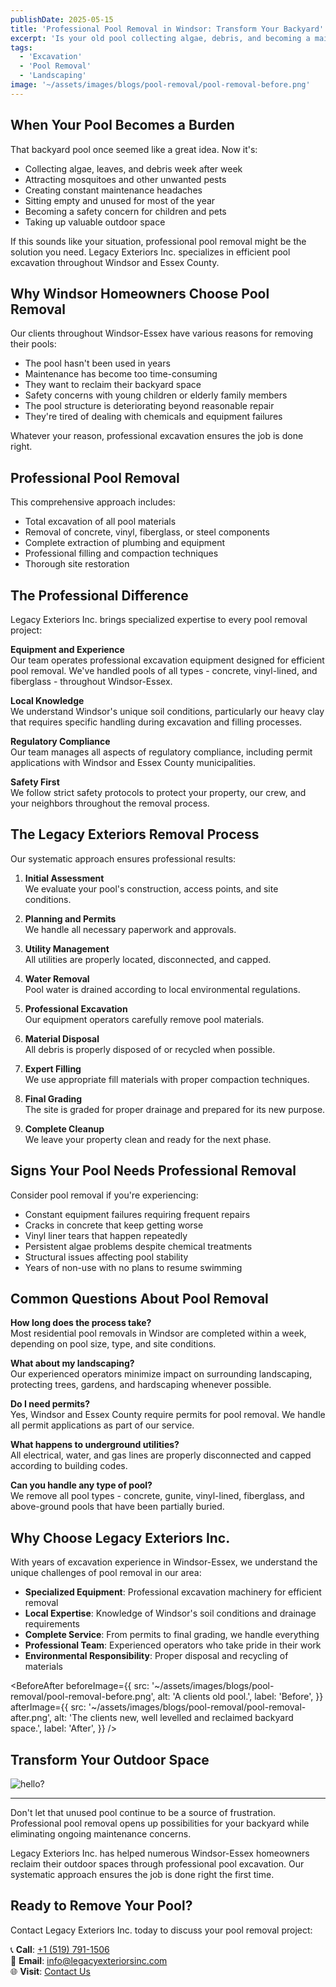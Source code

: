 ```yaml
---
publishDate: 2025-05-15
title: 'Professional Pool Removal in Windsor: Transform Your Backyard'
excerpt: 'Is your old pool collecting algae, debris, and becoming a maintenance nightmare? Legacy Exteriors Inc. provides expert pool removal services in Windsor-Essex, eliminating your pool problems with professional excavation.'
tags:
  - 'Excavation'
  - 'Pool Removal'
  - 'Landscaping'
image: '~/assets/images/blogs/pool-removal/pool-removal-before.png'
---
```




## When Your Pool Becomes a Burden

That backyard pool once seemed like a great idea. Now it's:

- Collecting algae, leaves, and debris week after week
- Attracting mosquitoes and other unwanted pests
- Creating constant maintenance headaches
- Sitting empty and unused for most of the year
- Becoming a safety concern for children and pets
- Taking up valuable outdoor space

If this sounds like your situation, professional pool removal might be the solution you need. Legacy Exteriors Inc. specializes in efficient pool excavation throughout Windsor and Essex County.

## Why Windsor Homeowners Choose Pool Removal

Our clients throughout Windsor-Essex have various reasons for removing their pools:

- The pool hasn't been used in years
- Maintenance has become too time-consuming
- They want to reclaim their backyard space
- Safety concerns with young children or elderly family members
- The pool structure is deteriorating beyond reasonable repair
- They're tired of dealing with chemicals and equipment failures

Whatever your reason, professional excavation ensures the job is done right.

## Professional Pool Removal

This comprehensive approach includes:

- Total excavation of all pool materials
- Removal of concrete, vinyl, fiberglass, or steel components
- Complete extraction of plumbing and equipment
- Professional filling and compaction techniques
- Thorough site restoration

## The Professional Difference

Legacy Exteriors Inc. brings specialized expertise to every pool removal project:

**Equipment and Experience**  
Our team operates professional excavation equipment designed for efficient pool removal. We've handled pools of all types - concrete, vinyl-lined, and fiberglass - throughout Windsor-Essex.

**Local Knowledge**  
We understand Windsor's unique soil conditions, particularly our heavy clay that requires specific handling during excavation and filling processes.

**Regulatory Compliance**  
Our team manages all aspects of regulatory compliance, including permit applications with Windsor and Essex County municipalities.

**Safety First**  
We follow strict safety protocols to protect your property, our crew, and your neighbors throughout the removal process.

## The Legacy Exteriors Removal Process

Our systematic approach ensures professional results:

1. **Initial Assessment**  
   We evaluate your pool's construction, access points, and site conditions.

2. **Planning and Permits**  
   We handle all necessary paperwork and approvals.

3. **Utility Management**  
   All utilities are properly located, disconnected, and capped.

4. **Water Removal**  
   Pool water is drained according to local environmental regulations.

5. **Professional Excavation**  
   Our equipment operators carefully remove pool materials.

6. **Material Disposal**  
   All debris is properly disposed of or recycled when possible.

7. **Expert Filling**  
   We use appropriate fill materials with proper compaction techniques.

8. **Final Grading**  
   The site is graded for proper drainage and prepared for its new purpose.

9. **Complete Cleanup**  
   We leave your property clean and ready for the next phase.

## Signs Your Pool Needs Professional Removal

Consider pool removal if you're experiencing:

- Constant equipment failures requiring frequent repairs
- Cracks in concrete that keep getting worse
- Vinyl liner tears that happen repeatedly
- Persistent algae problems despite chemical treatments
- Structural issues affecting pool stability
- Years of non-use with no plans to resume swimming

## Common Questions About Pool Removal

**How long does the process take?**  
Most residential pool removals in Windsor are completed within a week, depending on pool size, type, and site conditions.

**What about my landscaping?**  
Our experienced operators minimize impact on surrounding landscaping, protecting trees, gardens, and hardscaping whenever possible.

**Do I need permits?**  
Yes, Windsor and Essex County require permits for pool removal. We handle all permit applications as part of our service.

**What happens to underground utilities?**  
All electrical, water, and gas lines are properly disconnected and capped according to building codes.

**Can you handle any type of pool?**  
We remove all pool types - concrete, gunite, vinyl-lined, fiberglass, and above-ground pools that have been partially buried.

## Why Choose Legacy Exteriors Inc.

With years of excavation experience in Windsor-Essex, we understand the unique challenges of pool removal in our area:

- **Specialized Equipment**: Professional excavation machinery for efficient removal
- **Local Expertise**: Knowledge of Windsor's soil conditions and drainage requirements
- **Complete Service**: From permits to final grading, we handle everything
- **Professional Team**: Experienced operators who take pride in their work
- **Environmental Responsibility**: Proper disposal and recycling of materials

<BeforeAfter
beforeImage={{
      src: '~/assets/images/blogs/pool-removal/pool-removal-before.png',
      alt: 'A clients old pool.',
      label: 'Before',
    }}
afterImage={{
      src: '~/assets/images/blogs/pool-removal/pool-removal-after.png',
      alt: 'The clients new, well levelled and reclaimed backyard space.',
      label: 'After',
    }}
/>

## Transform Your Outdoor Space
![hello?](~/assets/images/projects/sodded-lawn-front-yard-windsor.png)

---


Don't let that unused pool continue to be a source of frustration. Professional pool removal opens up possibilities for your backyard while eliminating ongoing maintenance concerns.

Legacy Exteriors Inc. has helped numerous Windsor-Essex homeowners reclaim their outdoor spaces through professional pool excavation. Our systematic approach ensures the job is done right the first time.

## Ready to Remove Your Pool?

Contact Legacy Exteriors Inc. today to discuss your pool removal project:

📞 **Call**: [+1 (519) 791-1506](tel:5197911506)  
📧 **Email**: [info@legacyexteriorsinc.com](mailto:info@legacyexteriorsinc.com)  
🌐 **Visit**: [Contact Us](https://www.legacyexteriorsinc.com/contact)

